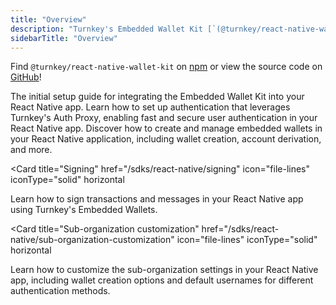 ```yaml
---
title: "Overview"
description: "Turnkey's Embedded Wallet Kit [`(@turnkey/react-native-wallet-kit)`](https://www.npmjs.com/package/@turnkey/react-native-wallet-kit) is the easiest way to integrate Turnkey's Embedded Wallets into your React Native applications, no backend required. Built on [`@turnkey/core`](https://www.npmjs.com/package/@turnkey/core), it provides easy-to-use functions exported from a hook, allowing you to quickly build secure embedded wallet experiences."
sidebarTitle: "Overview"
---
```


Find `@turnkey/react-native-wallet-kit` on [npm](https://www.npmjs.com/package/@turnkey/react-native-wallet-kit) or view the source code on [GitHub](https://github.com/tkhq/sdk/tree/main/packages/react-native-wallet-kit)!

<CardGroup>
  <Card
    title="Getting started"
    href="/sdks/react-native/getting-started"
    icon="file-lines"
    iconType="solid"
    horizontal
  >
    The initial setup guide for integrating the Embedded Wallet Kit into your React Native app.
  </Card>
  <Card
    title="Authentication"
    href="/sdks/react-native/authentication"
    icon="file-lines"
    iconType="solid"
    horizontal
  >
    Learn how to set up authentication that leverages Turnkey's Auth Proxy, enabling fast and secure user authentication in your React Native app.
  </Card>
  <Card
    title="Using embedded wallets"
    href="/sdks/react-native/using-embedded-wallets"
    icon="file-lines"
    iconType="solid"
    horizontal
  >
    Discover how to create and manage embedded wallets in your React Native
    application, including wallet creation, account derivation, and more.
  </Card>

<Card
  title="Signing"
  href="/sdks/react-native/signing"
  icon="file-lines"
  iconType="solid"
  horizontal
>
  Learn how to sign transactions and messages in your React Native app using
  Turnkey's Embedded Wallets.
</Card>

<Card
  title="Sub-organization customization"
  href="/sdks/react-native/sub-organization-customization"
  icon="file-lines"
  iconType="solid"
  horizontal
>
  Learn how to customize the sub-organization settings in your React Native app,
  including wallet creation options and default usernames for different
  authentication methods.
</Card>

</CardGroup>
